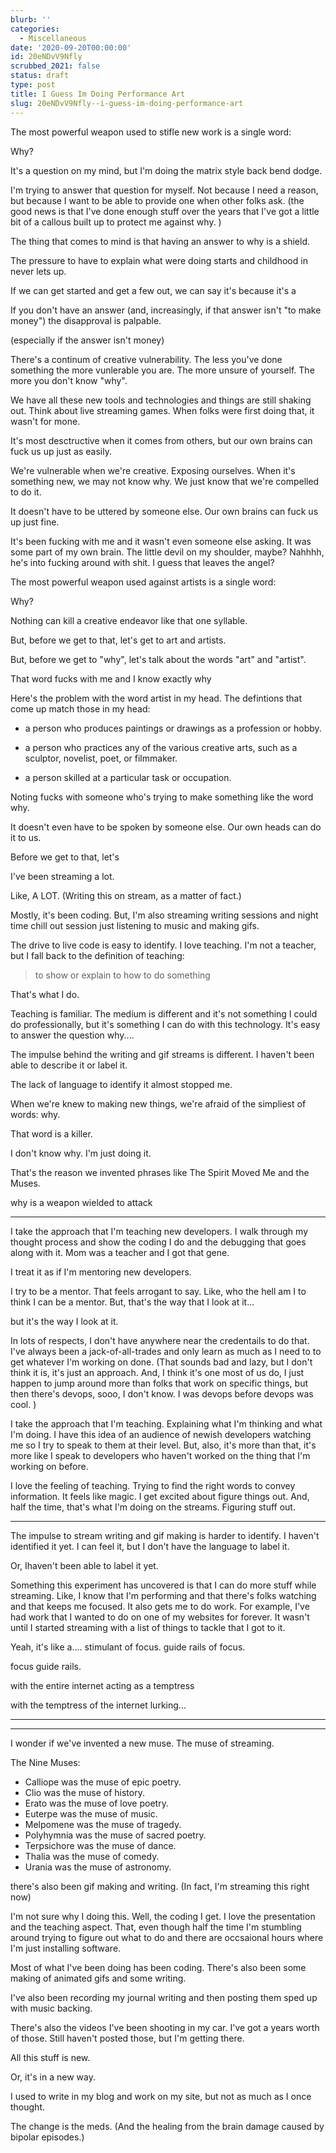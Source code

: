 ```yaml
---
blurb: ''
categories:
  - Miscellaneous
date: '2020-09-20T00:00:00'
id: 20eNDvV9Nfly
scrubbed_2021: false
status: draft
type: post
title: I Guess Im Doing Performance Art
slug: 20eNDvV9Nfly--i-guess-im-doing-performance-art
---
```


The most powerful weapon used to stifle new work is a single word:

Why?









It's a question on my mind, but I'm doing the matrix style back bend dodge. 





I'm trying to answer that question for myself. Not because I need a reason, but because I want to be able to provide one when other folks ask. (the good news is that I've done enough stuff over the years that I've got a little bit of a callous built up to protect me against why. )

The thing that comes to mind is that having an answer to why is a shield. 




The pressure to have to explain what were doing starts and childhood in never lets up. 


If we can get started and get a few out, we can say it's because it's a


If you don't have an answer (and, increasingly, if that answer isn't "to make money") the disapproval is palpable. 







(especially if the answer isn't money)



There's a continum of creative vulnerability. The less you've done something the more vunlerable you are. The more unsure of yourself. The more you don't know "why". 

We have all these new tools and technologies and things are still shaking out. Think about live streaming games. When folks were first doing that, it wasn't for mone. 



It's most desctructive when it comes from others, but our own brains can fuck us up just as easily. 




We're vulnerable when we're creative. Exposing ourselves. When it's something new, we may not know why. We just know that we're compelled to do it. 








It doesn't have to be uttered by someone else. Our own brains can fuck us up just fine. 






It's been fucking with me and it wasn't even someone else asking. It was some part of my own brain. The little devil on my shoulder, maybe? Nahhhh, he's into fucking around with shit. I guess that leaves the angel? 












The most powerful weapon used against artists is a single word:

Why?









Nothing can kill a creative endeavor like that one syllable.

But, before we get to that, let's get to art and artists. 






But, before we get to "why", let's talk about the words "art" and "artist". 




That word fucks with me and I know exactly why


Here's the problem with the word artist in my head. The defintions that come up match those in my head:

- a person who produces paintings or drawings as a profession or hobby.

- a person who practices any of the various creative arts, such as a sculptor, novelist, poet, or filmmaker.

- a person skilled at a particular task or occupation.





Noting fucks with someone who's trying to make something like the word why.




It doesn't even have to be spoken by someone else. Our own heads can do it to us. 













Before we get to that, let's 



I've been streaming a lot. 

Like, A LOT. (Writing this on stream, as a matter of fact.)

Mostly, it's been coding. But, I'm also streaming writing sessions and night time chill out session just listening to music and making gifs. 

The drive to live code is easy to identify. I love teaching. I'm not a teacher, but I fall back to the definition of teaching:

> to show or explain to how to do something

That's what I do. 

Teaching is familiar. The medium is different and it's not something I could do professionally, but it's something I can do with this technology. It's easy to answer the question why....




The impulse behind the writing and gif streams is different. I haven't been able to describe it or label it. 


The lack of language to identify it almost stopped me. 

When we're knew to making new things, we're afraid of the simpliest of words: why. 

That word is a killer. 

I don't know why. I'm just doing it. 

That's the reason we invented phrases like The Spirit Moved Me and the Muses. 








why is a weapon wielded to attack







---









I take the approach that I'm teaching new developers. I walk through my thought process and show the coding I do and the debugging that goes along with it. Mom was a teacher and I got that gene. 






I treat it as if I'm mentoring new developers. 





I try to be a mentor. That feels arrogant to say. Like, who the hell am I to think I can be a mentor. But, that's the way that I look at it... 




 but it's the way I look at it. 



In lots of respects, I don't have anywhere near the credentails to do that. I've always been a jack-of-all-trades and only learn as much as I need to to get whatever I'm working on done. (That sounds bad and lazy, but I don't think it is, it's just an approach. And, I think it's one most of us do, I just happen to jump around more than folks that work on specific things, but then there's devops, sooo, I don't know. I was devops before devops was cool. )




I take the approach that I'm teaching. Explaining what I'm thinking and what I'm doing. I have this idea of an audience of newish developers watching me so I try to speak to them at their level. But, also, it's more than that, it's more like I speak to developers who haven't worked on the thing that I'm working on before. 


I love the feeling of teaching. Trying to find the right words to convey information. It feels like magic. I get excited about figure things out. And, half the time, that's what I'm doing on the streams. Figuring stuff out. 



---




The impulse to stream writing and gif making is harder to identify. I haven't identified it yet. I can feel it, but I don't have the language to label it. 


Or, Ihaven't been able to label it yet. 



Something this experiment has uncovered is that I can do more stuff while streaming. Like, I know that I'm performing and that there's folks watching and that keeps me focused. It also gets me to do work. For example, I've had work that I wanted to do on one of my websites for forever. It wasn't until I started streaming with a list of things to tackle that I got to it. 

Yeah, it's like a.... stimulant of focus. guide rails of focus. 

focus guide rails. 

with the entire internet acting as a temptress 

with the temptress of the internet lurking...




---




---



I wonder if we've invented a new muse. The muse of streaming. 

The Nine Muses:

- Calliope was the muse of epic poetry.
- Clio was the muse of history.
- Erato was the muse of love poetry.
- Euterpe was the muse of music.
- Melpomene was the muse of tragedy.
- Polyhymnia was the muse of sacred poetry.
- Terpsichore was the muse of dance.
- Thalia was the muse of comedy.
- Urania was the muse of astronomy.





there's also been gif making and writing. (In fact, I'm streaming this right now)

I'm not sure why I doing this. Well, the coding I get. I love the presentation and the teaching aspect. That, even though half the time I'm stumbling around trying to figure out what to do and there are occsaional hours where I'm just installing software. 



Most of what I've been doing has been coding. There's also been some making of animated gifs and some writing.

I've also been recording my journal writing and then posting them sped up with music backing. 

There's also the videos I've been shooting in my car. I've got a years worth of those. Still haven't posted those, but I'm getting there. 

All this stuff is new. 

Or, it's in a new way. 

I used to write in my blog and work on my site, but not as much as I once thought. 

The change is the meds. (And the healing from the brain damage caused by bipolar episodes.)
